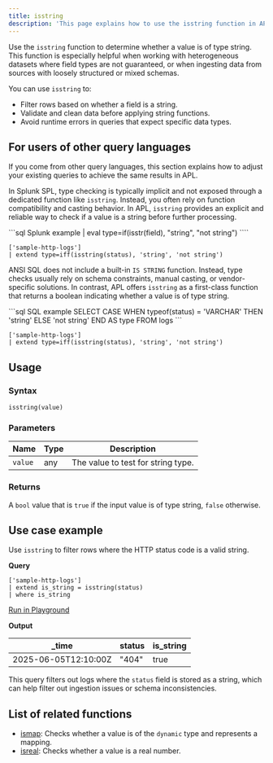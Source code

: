 ```yaml
---
title: isstring
description: 'This page explains how to use the isstring function in APL.'
---
```


Use the `isstring` function to determine whether a value is of type string. This function is especially helpful when working with heterogeneous datasets where field types are not guaranteed, or when ingesting data from sources with loosely structured or mixed schemas.

You can use `isstring` to:
- Filter rows based on whether a field is a string.
- Validate and clean data before applying string functions.
- Avoid runtime errors in queries that expect specific data types.

## For users of other query languages

If you come from other query languages, this section explains how to adjust your existing queries to achieve the same results in APL.

<AccordionGroup>
<Accordion title="Splunk SPL users">

In Splunk SPL, type checking is typically implicit and not exposed through a dedicated function like `isstring`. Instead, you often rely on function compatibility and casting behavior. In APL, `isstring` provides an explicit and reliable way to check if a value is a string before further processing.

<CodeGroup>
```sql Splunk example
| eval type=if(isstr(field), "string", "not string")
````

```kusto APL equivalent
['sample-http-logs']
| extend type=iff(isstring(status), 'string', 'not string')
```

</CodeGroup>

</Accordion>
<Accordion title="ANSI SQL users">

ANSI SQL does not include a built-in `IS STRING` function. Instead, type checks usually rely on schema constraints, manual casting, or vendor-specific solutions. In contrast, APL offers `isstring` as a first-class function that returns a boolean indicating whether a value is of type string.

<CodeGroup>
```sql SQL example
SELECT
  CASE
    WHEN typeof(status) = 'VARCHAR' THEN 'string'
    ELSE 'not string'
  END AS type
FROM logs
```

```kusto APL equivalent
['sample-http-logs']
| extend type=iff(isstring(status), 'string', 'not string')
```

</CodeGroup>

</Accordion>
</AccordionGroup>

## Usage

### Syntax

```kusto
isstring(value)
```

### Parameters

| Name    | Type | Description                        |
| ------- | ---- | ---------------------------------- |
| `value` | any  | The value to test for string type. |

### Returns

A `bool` value that is `true` if the input value is of type string, `false` otherwise.

## Use case example

Use `isstring` to filter rows where the HTTP status code is a valid string.

**Query**

```kusto
['sample-http-logs']
| extend is_string = isstring(status)
| where is_string
```

[Run in Playground](https://play.axiom.co/axiom-play-qf1k/query?initForm=%7B%22apl%22%3A%22%5B'sample-http-logs'%5D%20%7C%20extend%20is_string%20%3D%20isstring(status)%20%7C%20where%20is_string%22%7D)

**Output**

| _time               | status | is_string |
| -------------------- | ------ | --- |
| 2025-06-05T12:10:00Z | "404"    | true |

This query filters out logs where the `status` field is stored as a string, which can help filter out ingestion issues or schema inconsistencies.

## List of related functions

- [ismap](/apl/scalar-functions/type-functions/ismap): Checks whether a value is of the `dynamic` type and represents a mapping.
- [isreal](/apl/scalar-functions/type-functions/isreal): Checks whether a value is a real number.

